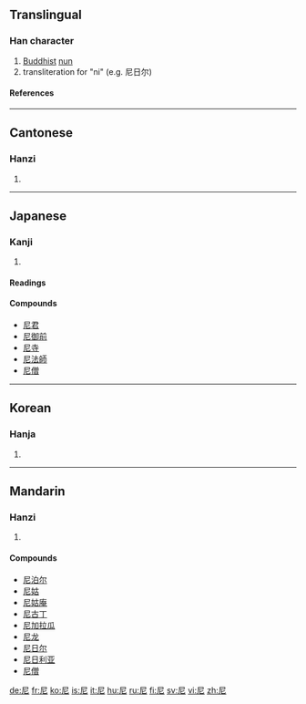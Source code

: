 ==Translingual==
===Han character===
{{Han char|rn=44|rad=尸|as=02|sn=5|four=7721<sub>1</sub>|canj=尸心 (SP)}}
# [[Buddhist]] [[nun]]
# transliteration for "ni" (e.g. 尼日尔)
====References====
{{Han ref|kx=0300.030|dkj=07635|dj=0596.010|hdz=20965.040|uh=5C3C|ud=23612|bh=A5A7|bd=42407}}
----
==Cantonese==
===Hanzi===
{{yue-hanzi|jyut=|y=nei4}}
# {{defn|Cantonese}}
----
==Japanese==
===Kanji===
{{ja-kanji|grade=c|rs=尸02}}
# {{defn|Japanese}} 
====Readings====
{{ja-readings|on=[[に]] (ni), [[じ]] (ji)|kun=[[あま]] (ama)}}

====Compounds====
*[[尼君]]
*[[尼御前]]
*[[尼寺]]
*[[尼法師]]
*[[尼僧]]
----
==Korean==
===Hanja===
{{ko-hanja|hangeul=[[니]], [[일]]|rv=ni, il|mr=ni, il}}
# {{defn|Korean}}
----
==Mandarin==
===Hanzi===
{{cmn-hanzi|pin=[[ní]] ([[ni2]])|wg=ni<sup>2</sup>}}
# {{defn|Mandarin}}

====Compounds====
*[[尼泊尔]]
*[[尼姑]]
*[[尼姑庵]]
*[[尼古丁]]
*[[尼加拉瓜]]
*[[尼龙]]
*[[尼日尔]]
*[[尼日利亚]]
*[[尼僧]]

[[de:尼]]
[[fr:尼]]
[[ko:尼]]
[[is:尼]]
[[it:尼]]
[[hu:尼]]
[[ru:尼]]
[[fi:尼]]
[[sv:尼]]
[[vi:尼]]
[[zh:尼]]